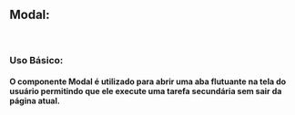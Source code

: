 

<Meta of={ModalStories} />

## Modal:

<br />

### Uso Básico:

#### O componente Modal é utilizado para abrir uma aba flutuante na tela do usuário permitindo que ele execute uma tarefa secundária sem sair da página atual.

<Canvas />

<Controls/>


